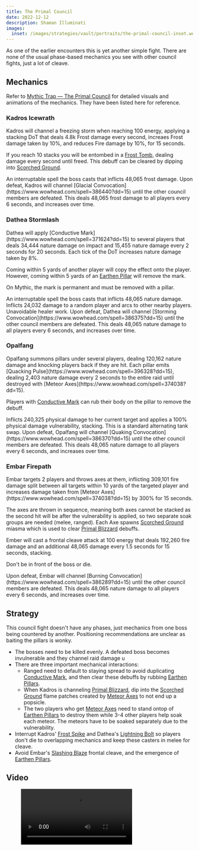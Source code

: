 ```yaml
---
title: The Primal Council
date: 2022-12-12
description: Shaman Illuminati
images:
  inset: /images/strategies/vault/portraits/the-primal-council-inset.webp
---
```


As one of the earlier encounters this is yet another simple fight. There are none of the usual phase-based mechanics you see with other council fights, just a lot of cleave.

## Mechanics

Refer to [Mythic Trap — The Primal Council](https://www.mythictrap.com/en/vault/primalCouncil) for detailed visuals and animations of the mechanics. They have been listed here for reference.

### Kadros Icewrath

<Mechanic id={371836} name="Primal Blizzard" caption="Stacking DoT, Cleared by Fire">
  Kadros will channel a freezing storm when reaching 100 energy, applying a stacking DoT that deals 4.8k Frost damage every second, increaes Frost damage taken by 10%, and reduces Fire damage by 10%, for 15 seconds.

If you reach 10 stacks you will be entombed in a [Frost Tomb](https://www.wowhead.com/spell=371591?dd=15), dealing damage every second until freed. This debuff can be cleared by dipping into [Scorched Ground](https://www.wowhead.com/spell=371514?dd=15).

</Mechanic>

<Mechanic id={372315} name="Frost Spike" caption="Interruptable Frost Spell">
  An interruptable spell the boss casts that inflicts 48,065 frost damage.
</Mechanic>

<Mechanic id={386440} name="Glacial Convocation" caption="Death Knell Ability">
  Upon defeat, Kadros will channel [Glacial Convocation](https://www.wowhead.com/spell=386440?dd=15)
  until the other council members are defeated. This deals 48,065 frost damage to all players every
  6 seconds, and increases over time.
</Mechanic>

### Dathea Stormlash

<Mechanic id={371624} name="Conductive Mark" caption="Ramping DoT, Rub Pillar to Remove">
  Dathea will apply [Conductive Mark](https://www.wowhead.com/spell=371624?dd=15) to several players that deals 34,444 nature damage on impact and 15,455 nature damage every 2 seconds for 20 seconds. Each tick of the DoT increases nature damage taken by 8%.

Coming within 5 yards of another player will copy the effect onto the player. However, coming within 5 yards of an [Earthen Pillar](https://www.wowhead.com/spell=370991?dd=15) will remove the mark.

  <Alert type="warning">On Mythic, the mark is permanent and must be removed with a pillar.</Alert>
</Mechanic>

<Mechanic id={372394} name="Lightning Bolt" caption="Interruptable Nature Spell">
  An interruptable spell the boss casts that inflicts 48,065 nature damage.
</Mechanic>

<Mechanic id={372275} name="Chain Lightning" caption="Arcing Random Damage">
  Inflicts 24,032 damage to a random player and arcs to other nearby players. Unavoidable healer
  work.
</Mechanic>

<Mechanic id={386375} name="Storming Convocation" caption="Death Knell Ability">
  Upon defeat, Dathea will channel [Storming
  Convocation](https://www.wowhead.com/spell=386375?dd=15) until the other council members are
  defeated. This deals 48,065 nature damage to all players every 6 seconds, and increases over time.
</Mechanic>

### Opalfang

<Mechanic id={370991} name="Earthen Pillar" caption="Pillars">
  Opalfang summons pillars under several players, dealing 120,162 nature damage and knocking players back if they are hit. Each pillar emits [Quacking Pulse](https://www.wowhead.com/spell=396328?dd=15), dealing 2,403 nature damage every 2 seconds to the entire raid until destroyed with [Meteor Axes](https://www.wowhead.com/spell=374038?dd=15).

Players with [Conductive Mark](https://www.wowhead.com/spell=371624?dd=15) can rub their body on the pillar to remove the debuff.

</Mechanic>

<Mechanic id={372056} name="Crush" caption="Tank Swap">
  Inflicts 240,325 physical damage to her current target and applies a 100% physical damage
  vulnerability, stacking. This is a standard alternating tank swap.
</Mechanic>

<Mechanic id={386370} name="Quaking Convocation" caption="Death Knell Ability">
  Upon defeat, Opalfang will channel [Quaking
  Convocation](https://www.wowhead.com/spell=386370?dd=15) until the other council members are
  defeated. This deals 48,065 nature damage to all players every 6 seconds, and increases over time.
</Mechanic>

### Embar Firepath

<Mechanic id={374038} name="Meteor Axes" caption="Meteor Soak with Alternating Groups">
  Embar targets 2 players and throws axes at them, inflicting 309,101 fire damage split between all targets within 10 yards of the targeted player and increases damage taken from [Meteor Axes](https://www.wowhead.com/spell=374038?dd=15) by 300% for 15 seconds.

The axes are thrown in sequence, meaning both axes cannot be stacked as the second hit will be after the vulnerability is applied, so two separate soak groups are needed (melee, ranged). Each Axe spawns [Scorched Ground](https://www.wowhead.com/spell=371514?dd=15) miasma which is used to clear [Primal Blizzard](https://www.wowhead.com/spell=371836?dd=15) debuffs.

</Mechanic>

<Mechanic id={372027} name="Slashing Blaze" caption="Tank Frontal">
  Ember will cast a frontal cleave attack at 100 energy that deals 192,260 fire damage and an additional 48,065 damage every 1.5 seconds for 15 seconds, stacking.

  <Alert type="warning">Don't be in front of the boss or die.</Alert>
</Mechanic>

<Mechanic id={386289} name="Burning Convocation" caption="Death Knell Ability">
  Upon defeat, Embar will channel [Burning Convocation](https://www.wowhead.com/spell=386289?dd=15)
  until the other council members are defeated. This deals 48,065 nature damage to all players every
  6 seconds, and increases over time.
</Mechanic>

## Strategy

This council fight doesn't have any phases, just mechanics from one boss being countered by another. Positioning recommendations are unclear as baiting the pillars is wonky.

- The bosses need to be killed evenly. A defeated boss becomes invulnerable and they channel raid damage u
- There are three important mechanical interactions:
  - Ranged need to default to staying spread to avoid duplicating [Conductive Mark](https://www.wowhead.com/spell=371624?dd=15), and then clear these debuffs by rubbing [Earthen Pillars](https://www.wowhead.com/spell=370991?dd=15).
  - When Kadros is channeling [Primal Blizzard](https://www.wowhead.com/spell=371836?dd=15), dip into the [Scorched Ground](https://www.wowhead.com/spell=371514?dd=15) flame patches created by [Meteor Axes](https://www.wowhead.com/spell=374038?dd=15) to not end up a popsicle.
  - The two players who get [Meteor Axes](https://www.wowhead.com/spell=374038?dd=15) need to stand ontop of [Earthen Pillars](https://www.wowhead.com/spell=370991?dd=15) to destroy them while 3-4 other players help soak each meteor. The meteors have to be soaked separately due to the vulnerability.
- Interrupt Kadros' [Frost Spike](https://www.wowhead.com/spell=372315?dd=15) and Dathea's [Lightning Bolt](https://www.wowhead.com/spell=372394) so players don't die to overlapping mechanics and keep these casters in melee for cleave.
- Avoid Embar's [Slashing Blaze](https://www.wowhead.com/spell=372027?dd=15) frontal cleave, and the emergence of [Earthen Pillars](https://www.wowhead.com/spell=370991?dd=15).

## Video

<figure>
  <Video src="https://www.youtube.com/watch?v=toWSHINDlCc" />
  <figcaption>
    While we normally like Stankie's guides, his video for this boss is a lot of him waxing
    hypothetical and I do not recommend it.
  </figcaption>
</figure>
